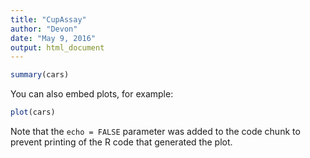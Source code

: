 ```yaml
---
title: "CupAssay"
author: "Devon"
date: "May 9, 2016"
output: html_document
---
```


```r
summary(cars)
```

You can also embed plots, for example:

```r
plot(cars)
```

Note that the `echo = FALSE` parameter was added to the code chunk to prevent printing of the R code that generated the plot.
